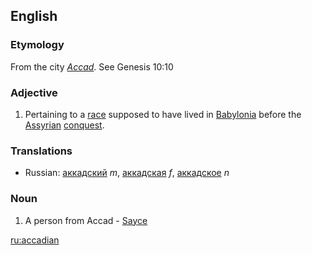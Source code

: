 ==English==

===Etymology===
From the city ''[[Accad]]''.  See Genesis 10:10

===Adjective===
{{en-adj|-}}

# Pertaining to a [[race]] supposed to have lived in [[Babylonia]] before the [[Assyrian]] [[conquest]].

===Translations===
*Russian: [[аккадский]] ''m'', [[аккадская]] ''f'', [[аккадское]] ''n''

===Noun===
{{en-noun}}

# A person from Accad - [[Sayce]]

[[ru:accadian]]